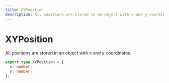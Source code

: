 ```yaml
---
title: XYPosition
description: All positions are stored in an object with x and y coordinates.
---
```


# XYPosition

All positions are stored in an object with x and y coordinates.

```ts
export type XYPosition = {
  x: number;
  y: number;
};
```
